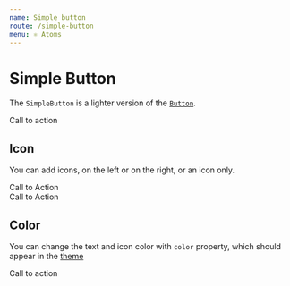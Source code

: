```yaml
---
name: Simple button
route: /simple-button
menu: ⚛️ Atoms
---
```



# Simple Button

The `SimpleButton` is a lighter version of the [`Button`](/button).

<Playground>
  <SimpleButton href="https://www.google.fr">Call to action</SimpleButton>
</Playground>

## Icon

You can add icons, on the left or on the right, or an icon only.

<Playground>
  <div>
    <SimpleButton icon="cog" />
  </div>
  <div>
    <SimpleButton icon="left" iconPosition="left">
      Call to Action
    </SimpleButton>
  </div>
  <div>
    <SimpleButton icon="cog" iconPosition="right">
      Call to Action
    </SimpleButton>
  </div>
</Playground>

## Color

You can change the text and icon color with `color` property, which should appear in the [theme](/theme#colors)

<Playground>
  <SimpleButton href="https://www.google.fr" color="secondary" icon="cog">
    Call to action
  </SimpleButton>
</Playground>
